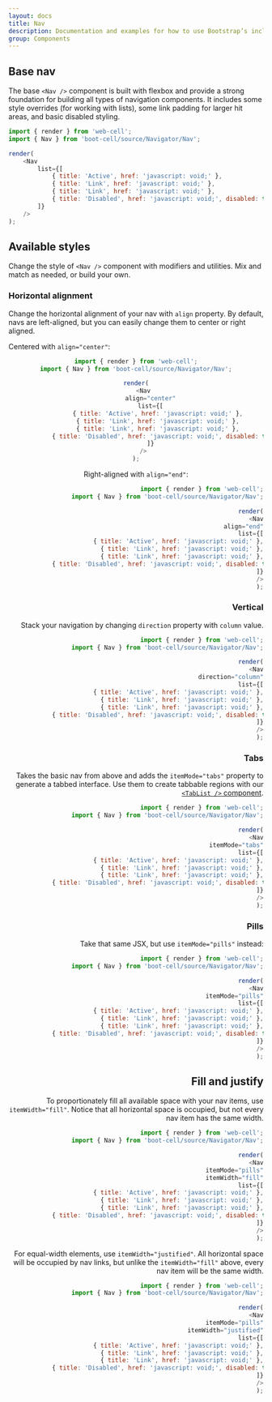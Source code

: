 ---
layout: docs
title: Nav
description: Documentation and examples for how to use Bootstrap’s included navigation components.
group: Components
---



## Base nav

The base `<Nav />` component is built with flexbox and provide a strong foundation for building all types of navigation components.
It includes some style overrides (for working with lists), some link padding for larger hit areas, and basic disabled styling.

<Example>
    <Nav
        list={[
            { title: 'Active', href: 'javascript: void;' },
            { title: 'Link', href: 'javascript: void;' },
            { title: 'Link', href: 'javascript: void;' },
            { title: 'Disabled', href: 'javascript: void;', disabled: true }
        ]}
    />
</Example>

```JavaScript
import { render } from 'web-cell';
import { Nav } from 'boot-cell/source/Navigator/Nav';

render(
    <Nav
        list={[
            { title: 'Active', href: 'javascript: void;' },
            { title: 'Link', href: 'javascript: void;' },
            { title: 'Link', href: 'javascript: void;' },
            { title: 'Disabled', href: 'javascript: void;', disabled: true }
        ]}
    />
);
```

## Available styles

Change the style of `<Nav />` component with modifiers and utilities. Mix and match as needed, or build your own.

### Horizontal alignment

Change the horizontal alignment of your nav with `align` property.
By default, navs are left-aligned, but you can easily change them to center or right aligned.

Centered with `align="center"`:

<Example>
    <Nav
        align="center"
        list={[
            { title: 'Active', href: 'javascript: void;' },
            { title: 'Link', href: 'javascript: void;' },
            { title: 'Link', href: 'javascript: void;' },
            { title: 'Disabled', href: 'javascript: void;', disabled: true }
        ]}
    />
</Example>

```JavaScript
import { render } from 'web-cell';
import { Nav } from 'boot-cell/source/Navigator/Nav';

render(
    <Nav
        align="center"
        list={[
            { title: 'Active', href: 'javascript: void;' },
            { title: 'Link', href: 'javascript: void;' },
            { title: 'Link', href: 'javascript: void;' },
            { title: 'Disabled', href: 'javascript: void;', disabled: true }
        ]}
    />
);
```

Right-aligned with `align="end"`:

<Example>
    <Nav
        align="end"
        list={[
            { title: 'Active', href: 'javascript: void;' },
            { title: 'Link', href: 'javascript: void;' },
            { title: 'Link', href: 'javascript: void;' },
            { title: 'Disabled', href: 'javascript: void;', disabled: true }
        ]}
    />
</Example>

```JavaScript
import { render } from 'web-cell';
import { Nav } from 'boot-cell/source/Navigator/Nav';

render(
    <Nav
        align="end"
        list={[
            { title: 'Active', href: 'javascript: void;' },
            { title: 'Link', href: 'javascript: void;' },
            { title: 'Link', href: 'javascript: void;' },
            { title: 'Disabled', href: 'javascript: void;', disabled: true }
        ]}
    />
);
```

### Vertical

Stack your navigation by changing `direction` property with `column` value.

<Example>
    <Nav
        direction="column"
        list={[
            { title: 'Active', href: 'javascript: void;' },
            { title: 'Link', href: 'javascript: void;' },
            { title: 'Link', href: 'javascript: void;' },
            { title: 'Disabled', href: 'javascript: void;', disabled: true }
        ]}
    />
</Example>

```JavaScript
import { render } from 'web-cell';
import { Nav } from 'boot-cell/source/Navigator/Nav';

render(
    <Nav
        direction="column"
        list={[
            { title: 'Active', href: 'javascript: void;' },
            { title: 'Link', href: 'javascript: void;' },
            { title: 'Link', href: 'javascript: void;' },
            { title: 'Disabled', href: 'javascript: void;', disabled: true }
        ]}
    />
);
```

### Tabs

Takes the basic nav from above and adds the `itemMode="tabs"` property to generate a tabbed interface.
Use them to create tabbable regions with our [`<TabList />` component](components/tablist).

<Example>
    <Nav
        itemMode="tabs"
        list={[
            { title: 'Active', href: 'javascript: void;' },
            { title: 'Link', href: 'javascript: void;' },
            { title: 'Link', href: 'javascript: void;' },
            { title: 'Disabled', href: 'javascript: void;', disabled: true }
        ]}
    />
</Example>

```JavaScript
import { render } from 'web-cell';
import { Nav } from 'boot-cell/source/Navigator/Nav';

render(
    <Nav
        itemMode="tabs"
        list={[
            { title: 'Active', href: 'javascript: void;' },
            { title: 'Link', href: 'javascript: void;' },
            { title: 'Link', href: 'javascript: void;' },
            { title: 'Disabled', href: 'javascript: void;', disabled: true }
        ]}
    />
);
```

### Pills

Take that same JSX, but use `itemMode="pills"` instead:

<Example>
    <Nav
        itemMode="pills"
        list={[
            { title: 'Active', href: 'javascript: void;' },
            { title: 'Link', href: 'javascript: void;' },
            { title: 'Link', href: 'javascript: void;' },
            { title: 'Disabled', href: 'javascript: void;', disabled: true }
        ]}
    />
</Example>

```JavaScript
import { render } from 'web-cell';
import { Nav } from 'boot-cell/source/Navigator/Nav';

render(
    <Nav
        itemMode="pills"
        list={[
            { title: 'Active', href: 'javascript: void;' },
            { title: 'Link', href: 'javascript: void;' },
            { title: 'Link', href: 'javascript: void;' },
            { title: 'Disabled', href: 'javascript: void;', disabled: true }
        ]}
    />
);
```

## Fill and justify

To proportionately fill all available space with your nav items, use `itemWidth="fill"`.
Notice that all horizontal space is occupied, but not every nav item has the same width.

<Example>
    <Nav
        itemMode="pills"
        itemWidth="fill"
        list={[
            { title: 'Active', href: 'javascript: void;' },
            { title: 'Link', href: 'javascript: void;' },
            { title: 'Link', href: 'javascript: void;' },
            { title: 'Disabled', href: 'javascript: void;', disabled: true }
        ]}
    />
</Example>

```JavaScript
import { render } from 'web-cell';
import { Nav } from 'boot-cell/source/Navigator/Nav';

render(
    <Nav
        itemMode="pills"
        itemWidth="fill"
        list={[
            { title: 'Active', href: 'javascript: void;' },
            { title: 'Link', href: 'javascript: void;' },
            { title: 'Link', href: 'javascript: void;' },
            { title: 'Disabled', href: 'javascript: void;', disabled: true }
        ]}
    />
);
```

For equal-width elements, use `itemWidth="justified"`. All horizontal space will be occupied by nav links,
but unlike the `itemWidth="fill"` above, every nav item will be the same width.

<Example>
    <Nav
        itemMode="pills"
        itemWidth="justified"
        list={[
            { title: 'Active', href: 'javascript: void;' },
            { title: 'Link', href: 'javascript: void;' },
            { title: 'Link', href: 'javascript: void;' },
            { title: 'Disabled', href: 'javascript: void;', disabled: true }
        ]}
    />
</Example>

```JavaScript
import { render } from 'web-cell';
import { Nav } from 'boot-cell/source/Navigator/Nav';

render(
    <Nav
        itemMode="pills"
        itemWidth="justified"
        list={[
            { title: 'Active', href: 'javascript: void;' },
            { title: 'Link', href: 'javascript: void;' },
            { title: 'Link', href: 'javascript: void;' },
            { title: 'Disabled', href: 'javascript: void;', disabled: true }
        ]}
    />
);
```
